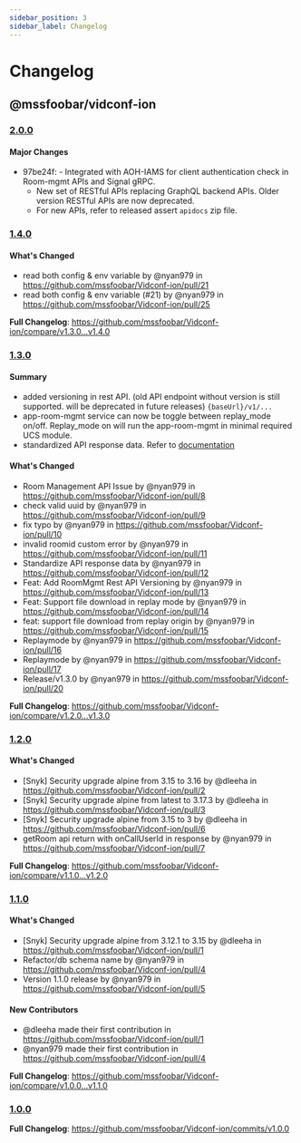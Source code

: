 ```yaml
---
sidebar_position: 3
sidebar_label: Changelog
---
```


# Changelog

## @mssfoobar/vidconf-ion

### [2.0.0](https://github.com/mssfoobar/Vidconf-ion/releases/tag/v2.0.0)

#### Major Changes

-   97be24f: - Integrated with AOH-IAMS for client authentication check in Room-mgmt APIs and Signal gRPC.
    -   New set of RESTful APIs replacing GraphQL backend APIs. Older version RESTful APIs are now deprecated.
    -   For new APIs, refer to released assert `apidocs` zip file.

### [1.4.0](https://github.com/mssfoobar/Vidconf-ion/releases/tag/v1.4.0)

#### What's Changed

-   read both config & env variable by @nyan979 in https://github.com/mssfoobar/Vidconf-ion/pull/21
-   read both config & env variable (#21) by @nyan979 in https://github.com/mssfoobar/Vidconf-ion/pull/25

**Full Changelog**: https://github.com/mssfoobar/Vidconf-ion/compare/v1.3.0...v1.4.0

### [1.3.0](https://github.com/mssfoobar/Vidconf-ion/releases/tag/v1.3.0)

#### Summary

-   added versioning in rest API. (old API endpoint without version is still supported. will be deprecated in future releases)
    `{baseUrl}/v1/...`
-   app-room-mgmt service can now be toggle between replay_mode on/off. Replay_mode on will run the app-room-mgmt in minimal required UCS module.
-   standardized API response data. Refer to [documentation](https://mssfoobar.github.io/ar2-docs/docs/web/guides/development#creating-endpoints)

#### What's Changed

-   Room Management API Issue by @nyan979 in https://github.com/mssfoobar/Vidconf-ion/pull/8
-   check valid uuid by @nyan979 in https://github.com/mssfoobar/Vidconf-ion/pull/9
-   fix typo by @nyan979 in https://github.com/mssfoobar/Vidconf-ion/pull/10
-   invalid roomid custom error by @nyan979 in https://github.com/mssfoobar/Vidconf-ion/pull/11
-   Standardize API response data by @nyan979 in https://github.com/mssfoobar/Vidconf-ion/pull/12
-   Feat: Add RoomMgmt Rest API Versioning by @nyan979 in https://github.com/mssfoobar/Vidconf-ion/pull/13
-   Feat: Support file download in replay mode by @nyan979 in https://github.com/mssfoobar/Vidconf-ion/pull/14
-   feat: support file download from replay origin by @nyan979 in https://github.com/mssfoobar/Vidconf-ion/pull/15
-   Replaymode by @nyan979 in https://github.com/mssfoobar/Vidconf-ion/pull/16
-   Replaymode by @nyan979 in https://github.com/mssfoobar/Vidconf-ion/pull/17
-   Release/v1.3.0 by @nyan979 in https://github.com/mssfoobar/Vidconf-ion/pull/20

**Full Changelog**: https://github.com/mssfoobar/Vidconf-ion/compare/v1.2.0...v1.3.0

### [1.2.0](https://github.com/mssfoobar/Vidconf-ion/releases/tag/v1.2.0)

#### What's Changed

-   [Snyk] Security upgrade alpine from 3.15 to 3.16 by @dleeha in https://github.com/mssfoobar/Vidconf-ion/pull/2
-   [Snyk] Security upgrade alpine from latest to 3.17.3 by @dleeha in https://github.com/mssfoobar/Vidconf-ion/pull/3
-   [Snyk] Security upgrade alpine from 3.15 to 3 by @dleeha in https://github.com/mssfoobar/Vidconf-ion/pull/6
-   getRoom api return with onCallUserId in response by @nyan979 in https://github.com/mssfoobar/Vidconf-ion/pull/7

**Full Changelog**: https://github.com/mssfoobar/Vidconf-ion/compare/v1.1.0...v1.2.0

### [1.1.0](https://github.com/mssfoobar/Vidconf-ion/releases/tag/v1.1.0)

#### What's Changed

-   [Snyk] Security upgrade alpine from 3.12.1 to 3.15 by @dleeha in https://github.com/mssfoobar/Vidconf-ion/pull/1
-   Refactor/db schema name by @nyan979 in https://github.com/mssfoobar/Vidconf-ion/pull/4
-   Version 1.1.0 release by @nyan979 in https://github.com/mssfoobar/Vidconf-ion/pull/5

#### New Contributors

-   @dleeha made their first contribution in https://github.com/mssfoobar/Vidconf-ion/pull/1
-   @nyan979 made their first contribution in https://github.com/mssfoobar/Vidconf-ion/pull/4

**Full Changelog**: https://github.com/mssfoobar/Vidconf-ion/compare/v1.0.0...v1.1.0

### [1.0.0](https://github.com/mssfoobar/Vidconf-ion/releases/tag/v1.0.0)

**Full Changelog**: https://github.com/mssfoobar/Vidconf-ion/commits/v1.0.0
